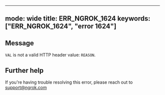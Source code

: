 
---
mode: wide
title: ERR_NGROK_1624
keywords: ["ERR_NGROK_1624", "error 1624"]
---

## Message
`VAL` is not a valid HTTP header value: `REASON`.




## Further help
If you're having trouble resolving this error, please reach out to [support@ngrok.com](mailto:support@ngrok.com?subject=Help%20with%20ERR_NGROK_1624)

